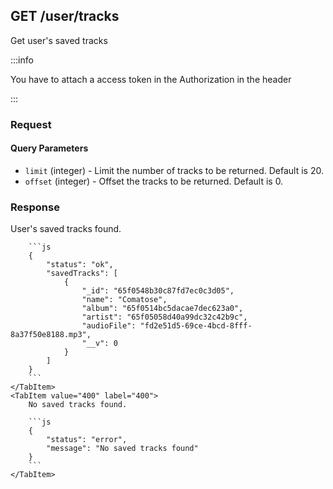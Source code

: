 
## GET /user/tracks

Get user's saved tracks

:::info

You have to attach a access token in the Authorization in the header

:::

### Request

#### Query Parameters

-   `limit` (integer) - Limit the number of tracks to be returned. Default is 20.
-   `offset` (integer) - Offset the tracks to be returned. Default is 0.

### Response

<Tabs>
  	<TabItem value="200" label="200" default>
        User's saved tracks found.

        ```js
        {
            "status": "ok",
            "savedTracks": [
                {
                    "_id": "65f0548b30c87fd7ec0c3d05",
                    "name": "Comatose",
                    "album": "65f0514bc5dacae7dec623a0",
                    "artist": "65f05058d40a99dc32c42b9c",
                    "audioFile": "fd2e51d5-69ce-4bcd-8fff-8a37f50e8188.mp3",
                    "__v": 0
                }
            ]
        }
        ```
    </TabItem>
    <TabItem value="400" label="400">
        No saved tracks found.

        ```js
        {
            "status": "error",
            "message": "No saved tracks found"
        }
        ```
    </TabItem>

</Tabs>
